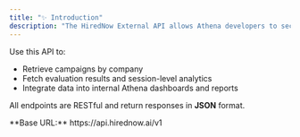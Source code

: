 ```yaml
---
title: "✨ Introduction"
description: "The HiredNow External API allows Athena developers to securely access hiring campaign and candidate evaluation data from the HiredNow platform."
---
```


Use this API to:

- Retrieve campaigns by company
- Fetch evaluation results and session-level analytics
- Integrate data into internal Athena dashboards and reports

All endpoints are RESTful and return responses in **JSON** format.

<Info>
  **Base URL:** https://api.hirednow.ai/v1
</Info>